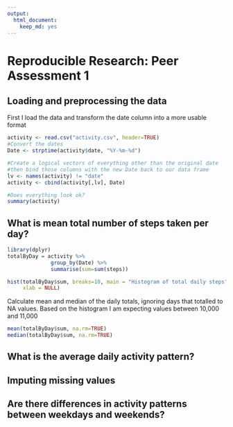 ---
output:
  html_document:
    keep_md: yes
---
# Reproducible Research: Peer Assessment 1

## Loading and preprocessing the data

First I load the data and transform the date column into a more usable format

```{r}
activity <- read.csv("activity.csv", header=TRUE)
#Convert the dates
Date <- strptime(activity$date, "%Y-%m-%d")

#Create a logical vectors of everything other than the original date
#then bind those columns with the new Date back to our data frame
lv <- names(activity) != "date"
activity <- cbind(activity[,lv], Date)

#Does everything look ok?
summary(activity)
```

## What is mean total number of steps taken per day?
```{r, message=FALSE}
library(dplyr)
totalByDay = activity %>%
              group_by(Date) %>%
              summarise(sum=sum(steps))

hist(totalByDay$sum, breaks=10, main = "Histogram of total daily steps",
     xlab = NULL)
```

Calculate mean and median of the daily totals, ignoring days that totalled to NA values. Based on the histogram I am expecting values between 10,000 and 11,000

```{r}
mean(totalByDay$sum, na.rm=TRUE)
median(totalByDay$sum, na.rm=TRUE)
```

## What is the average daily activity pattern?



## Imputing missing values



## Are there differences in activity patterns between weekdays and weekends?
